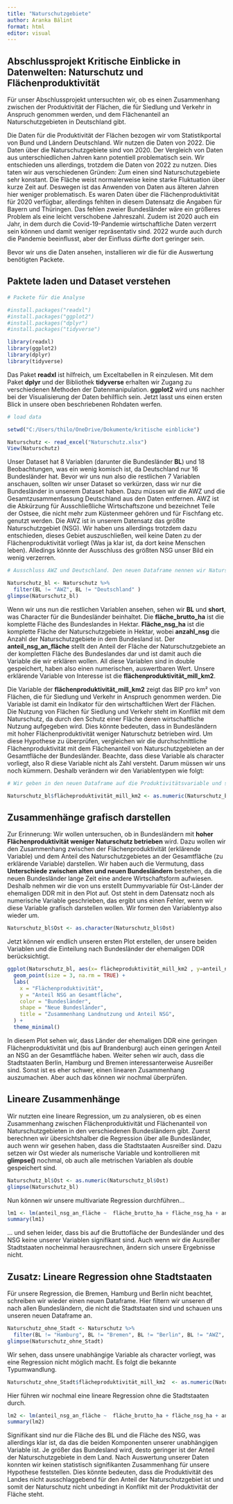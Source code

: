 ---
title: "Naturschutzgebiete"
author: Aranka Bálint
format: html
editor: visual
---

## Abschlussprojekt Kritische Einblicke in Datenwelten: Naturschutz und Flächenproduktivität

Für unser Abschlussprojekt untersuchten wir, ob es einen Zusammenhang zwischen der Produktivität der Flächen, die für Siedlung und Verkehr in Anspruch genommen werden, und dem Flächenanteil an Naturschutzgebieten in Deutschland gibt.

Die Daten für die Produktivität der Flächen bezogen wir vom Statistikportal von Bund und Ländern Deutschland. Wir nutzen die Daten von 2022. Die Daten über die Naturschutzgebiete sind von 2020. Der Vergleich von Daten aus unterschiedlichen Jahren kann potentiell problematisch sein. Wir entschieden uns allerdings, trotzdem die Daten von 2022 zu nutzen. Dies taten wir aus verschiedenen Gründen: Zum einen sind Naturschutzgebiete sehr konstant. Die Fläche weist normalerweise keine starke Fluktuation über kurze Zeit auf. Deswegen ist das Anwenden von Daten aus älteren Jahren hier weniger problematisch. Es waren Daten über die Flächenproduktivität für 2020 verfügbar, allerdings fehlten in diesem Datensatz die Angaben für Bayern und Thüringen. Das fehlen zweier Bundesländer wäre ein größeres Problem als eine leicht verschobene Jahreszahl. Zudem ist 2020 auch ein Jahr, in dem durch die Covid-19-Pandemie wirtschaftliche Daten verzerrt sein können und damit weniger repräsentativ sind. 2022 wurde auch durch die Pandemie beeinflusst, aber der Einfluss dürfte dort geringer sein.

Bevor wir uns die Daten ansehen, installieren wir die für die Auswertung benötigten Packete.

## Paktete laden und Dataset verstehen

```{r}

# Packete für die Analyse

#install.packages("readxl") 
#install.packages("ggplot2")
#install.packages("dplyr") 
#install.packages("tidyverse")

library(readxl)
library(ggplot2) 
library(dplyr) 
library(tidyverse)
```

Das Paket **readxl** ist hilfreich, um Exceltabellen in R einzulesen. Mit dem Paket **dplyr** und der Bibliothek **tidyverse** erhalten wir Zugang zu verschiedenen Methoden der Datenmanipulation. **ggplot2** wird uns nachher bei der Visualisierung der Daten behilflich sein. Jetzt lasst uns einen ersten Blick in unsere oben beschriebenen Rohdaten werfen.

```{r}
# load data

setwd("C:/Users/thilo/OneDrive/Dokumente/kritische einblicke")

Naturschutz <- read_excel("Naturschutz.xlsx") 
View(Naturschutz)

```

Unser Dataset hat 8 Variablen (darunter die Bundesländer **BL**) und 18 Beobachtungen, was ein wenig komisch ist, da Deutschland nur 16 Bundesländer hat. Bevor wir uns nun also die restlichen 7 Variablen anschauen, sollten wir unser Dataset so verkürzen, dass wir nur die Bundesländer in unserem Dataset haben. Dazu müssen wir die AWZ und die Gesamtzusammenfassung Deutschland aus den Daten entfernen. AWZ ist die Abkürzung für Ausschließliche Wirtschaftszone und bezeichnet Teile der Ostsee, die nicht mehr zum Küstenmeer gehören und für Fischfang etc. genutzt werden. Die AWZ ist in unserem Datensatz das größte Naturschutzgebiet (NSG). Wir haben uns allerdings trotzdem dazu entschieden, dieses Gebiet auszuschließen, weil keine Daten zu der Flächenproduktivität vorliegt (Was ja klar ist, da dort keine Menschen leben). Alledings könnte der Ausschluss des größten NSG unser Bild ein wenig verzerren.

```{r}
# Ausschluss AWZ und Deutschland. Den neuen Dataframe nennen wir Naturschutz für die Bundesländer

Naturschutz_bl <- Naturschutz %>% 
  filter(BL != "AWZ", BL != "Deutschland" )
glimpse(Naturschutz_bl)

```

Wenn wir uns nun die restlichen Variablen ansehen, sehen wir **BL** und **short**, was Character für die Bundesländer beinhaltet. Die **fläche_brutto_ha** ist die komplette Fläche des Bundeslandes in Hektar. **Fläche_nsg_ha** ist die komplette Fläche der Naturschutzgebiete in Hektar, wobei **anzahl_nsg** die Anzahl der Naturschutzgebiete in dem Bundesland ist. Der **anteil_nsg_an_fläche** stellt den Anteil der Fläche der Naturschutzgebiete an der kompletten Fläche des Bundeslandes dar und ist damit auch die Variable die wir erklären wollen. All diese Variablen sind in double gespeichert, haben also einen numerischen, auswertbaren Wert. Unsere erklärende Variable von Interesse ist die **flächenproduktivität_mill_km2**.

Die Variable der **flächenproduktivität_mill_km2** zeigt das BIP pro km² von Flächen, die für Siedlung und Verkehr in Anspruch genommen werden. Die Variable ist damit ein Indikator für den wirtschaftlichen Wert der Flächen. Die Nutzung von Flächen für Siedlung und Verkehr steht im Konflikt mit dem Naturschutz, da durch den Schutz einer Fläche deren wirtschaftliche Nutzung aufgegeben wird. Dies könnte bedeuten, dass in Bundesländern mit hoher Flächenproduktivität weniger Naturschutz betrieben wird. Um diese Hypothese zu überprüfen, vergleichen wir die durchschnittliche Flächenproduktivität mit dem Flächenanteil von Naturschutzgebieten an der Gesamtfläche der Bundesländer. Beachte, dass diese Variable als character vorliegt, also R diese Variable nicht als Zahl versteht. Darum müssen wir uns noch kümmern. Deshalb verändern wir den Variablentypen wie folgt:

```{r}
# Wir geben in den neuen Dataframe auf die Produktivitätsvariable und setzen diese im gleichen df als Zahl

Naturschutz_bl$flächeproduktivität_mill_km2 <- as.numeric(Naturschutz_bl$flächeproduktivität_mill_km2)
```

## Zusammenhänge grafisch darstellen

Zur Erinnerung: Wir wollen untersuchen, ob in Bundesländern mit **hoher Flächenproduktivität weniger Naturschutz betrieben** wird. Dazu wollen wir den Zusammenhang zwischen der Flächenproduktivität (erklärende Variable) und dem Anteil des Naturschutzgebietes an der Gesamtfläche (zu erklärende Variable) darstellen. Wir haben auch die Vermutung, dass **Unterschiede zwischen alten und neuen Bundesländern** bestehen, da die neuen Bundesländer lange Zeit eine andere Wirtschaftsform aufwiesen. Deshalb nehmen wir die von uns erstellt Dummyvariable für Ost-Länder der ehemaligen DDR mit in den Plot auf. Ost steht in dem Datensatz noch als numerische Variable geschrieben, das ergibt uns einen Fehler, wenn wir diese Variable grafisch darstellen wollen. Wir formen den Variablentyp also wieder um.

```{r}
Naturschutz_bl$Ost <- as.character(Naturschutz_bl$Ost) 
```

Jetzt können wir endlich unseren ersten Plot erstellen, der unsere beiden Variablen und die Einteilung nach Bundesländer der ehemaligen DDR berücksichtigt.

```{r}
ggplot(Naturschutz_bl, aes(x= flächeproduktivität_mill_km2 , y=anteil_nsg_an_fläche, color = BL, shape = Ost)) + 
  geom_point(size = 3, na.rm = TRUE) +
  labs(
    x = "Flächenproduktivität",
    y = "Anteil NSG an Gesamtfläche", 
    color = "Bundesländer", 
    shape = "Neue Bundesländer", 
    title = "Zusammenhang Landnutzung und Anteil NSG", 
  ) +
  theme_minimal()
```

In diesem Plot sehen wir, dass Länder der ehemaligen DDR eine geringen Flächenproduktivität und (bis auf Brandenburg) auch einen geringen Anteil an NSG an der Gesamtfläche haben. Weiter sehen wir auch, dass die Stadtstaaten Berlin, Hamburg und Bremen interessanterweise Ausreißer sind. Sonst ist es eher schwer, einen linearen Zusammenhang auszumachen. Aber auch das können wir nochmal überprüfen.

## Lineare Zusammenhänge

Wir nutzten eine lineare Regression, um zu analysieren, ob es einen Zusammenhang zwischen Flächenproduktivität und Flächenanteil von Naturschutzgebieten in den verschiedenen Bundesländern gibt. Zuerst berechnen wir übersichtshalber die Regression über alle Bundesländer, auch wenn wir gesehen haben, dass die Stadtstaaten Ausreißer sind. Dazu setzen wir Ost wieder als numerische Variable und kontrollieren mit **glimpse()** nochmal, ob auch alle metrischen Variablen als double gespeichert sind.

```{r}
Naturschutz_bl$Ost <- as.numeric(Naturschutz_bl$Ost) 
glimpse(Naturschutz_bl)
```

Nun können wir unsere multivariate Regression durchführen...

```{r}
lm1 <- lm(anteil_nsg_an_fläche ~  fläche_brutto_ha + fläche_nsg_ha + anzahl_nsg + flächeproduktivität_mill_km2  + Ost, data = Naturschutz_bl)
summary(lm1)
```

... und sehen leider, dass bis auf die Bruttofläche der Bundesländer und des NSG keine unserer Variablen signifikant sind. Auch wenn wir die Ausreißer Stadtstaaten nocheinmal herausrechnen, ändern sich unsere Ergebnisse nicht.

## Zusatz: Lineare Regression ohne Stadtstaaten

Für unsere Regression, die Bremen, Hamburg und Berlin nicht beachtet, schreiben wir wieder einen neuen Dataframe. Hier filtern wir unseren df nach allen Bundesländern, die nicht die Stadtstaaten sind und schauen uns unseren neuen Dataframe an.

```{r}
Naturschutz_ohne_Stadt <- Naturschutz %>% 
  filter(BL != "Hamburg", BL != "Bremen", BL != "Berlin", BL != "AWZ", BL != "Deutschland") 
glimpse(Naturschutz_ohne_Stadt)
```

Wir sehen, dass unsere unabhängige Variable als character vorliegt, was eine Regression nicht möglich macht. Es folgt die bekannte Typumwandlung.

```{r}
Naturschutz_ohne_Stadt$flächeproduktivität_mill_km2  <- as.numeric(Naturschutz_ohne_Stadt$flächeproduktivität_mill_km2 ) 
```

Hier führen wir nochmal eine lineare Regression ohne die Stadtstaaten durch.

```{r}
lm2 <- lm(anteil_nsg_an_fläche ~  fläche_brutto_ha + fläche_nsg_ha + anzahl_nsg + flächeproduktivität_mill_km2  + Ost, data = Naturschutz_ohne_Stadt)
summary(lm2)
```

Signifikant sind nur die Fläche des BL und die Fläche des NSG, was allerdings klar ist, da das die beiden Komponenten unserer unabhängigen Variable ist. Je größer das Bundesland wird, desto geringer ist der Anteil der Naturschutzgebiete in dem Land. Nach Auswertung unserer Daten konnten wir keinen statistisch signifikanten Zusammenhang für unsere Hypothese feststellen. Dies könnte bedeuten, dass die Produktivität des Landes nicht ausschlaggebend für den Anteil der Naturschutzgebiet ist und somit der Naturschutz nicht unbedingt in Konflikt mit der Produktivität der Fläche steht.
